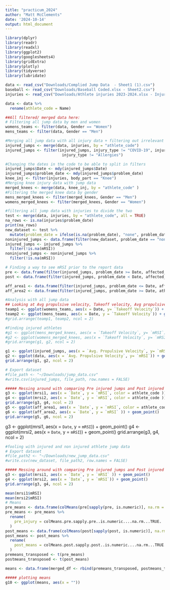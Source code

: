 ```yaml
---
title: "practicum_2024"
author: "Matt McClements"
date: '2024-10-14'
output: html_document
---
```

```r
library(dplyr)
library(readr)
library(readxl)
library(ggplot2)
library(googlesheets4)
library(gridExtra)
library(plotly)
library(tidyverse)
library(lubridate)

data <- read_csv("Downloads/Complied Jump Data  - Sheet1 (1).csv")
baseball <- read_csv("Downloads/Baseball Coded.xlsx - Sheet2.csv")
injuries <- read_csv("Downloads/Athlete injuries 2023-2024.xlsx - Injuries Master.csv")

data <- data %>%
  rename(athlete_code = Name)
```

```r
##All filtered/ merged data here:
# Filtering all jump data by men and women
womens_teams <- filter(data, Gender == "Women")
mens_teams <- filter(data, Gender == "Men")

#Merging all jump data with all injury data + filtering out irrelevant injury types
injured_jumps <- merge(data, injuries, by = "athlete_code")
injured_jumps <- filter(injured_jumps, injury_type != "COVID-19", injury_type != "Concussion", 
                         injury_type != "Allergies")

#Changing the dates in the code to be able to split in filters 
injured_jumps$Date <- mdy(injured_jumps$Date)
injured_jumps$problem_date <- mdy(injured_jumps$problem_date)
knee_inj <- filter(injuries, body_part == "Knee")
#Merging knee injury data with jump data
merged_knees <- merge(data, knee_inj, by = "athlete_code" )
#Filtering the merged knee data by gender
mens_merged_knees <- filter(merged_knees, Gender == "Men")
womens_merged_knees <- filter(merged_knees, Gender == "Women") 

#filtering all jump data with injuries to divide the two 
test <- merge(data, injuries, by = "athlete_code", all = TRUE)
na_rows <- is.na(injuries$problem_date)
print(na_rows)
new_dataset <- test %>%
  mutate(problem_date = ifelse(is.na(problem_date), "none", problem_date))
noninjured_jumps <- data.frame(filter(new_dataset, problem_date == "none"))
injured_jumps <- injured_jumps %>%
  filter(!is.na(mRSI))
noninjured_jumps <- noninjured_jumps %>%
  filter(!is.na(mRSI))

# Finding a way to see mRSI prior to the report data
pre <- data.frame(filter(injured_jumps, problem_date >= Date, affected_area == "Lower Extremity"))
post <- data.frame(filter(injured_jumps, problem_date < Date, affected_area == "Lower Extremity" ))

aff_area1 <- data.frame(filter(injured_jumps, problem_date <= Date, affected_area == "Torso" ))
aff_area2 <- data.frame(filter(injured_jumps, problem_date >= Date, athlete_code == "BASEB29"))
```

```r
#Analysis with all jump data
## Looking at Avg propulsive velocity, Takeoff velocity, Avg propulsive power 
teamp1 <- ggplot(womens_teams, aes(x = Date, y= `Takeoff Velocity`)) + geom_point()
teamp2 <- ggplot(mens_teams, aes(x = Date, y = `Takeoff Velocity`)) + geom_point()
#grid.arrange(teamp1, teamp2, ncol = 2)

#Finding injured athletes 
#g1 <- ggplot(mens_merged_knees, aes(x = `Takeoff Velocity`, y= `mRSI`)) + geom_point()
#g2 <- ggplot(womens_merged_knees, aes(x = `Takeoff Velocity`, y= `mRSI`)) + geom_point()
#grid.arrange(g1, g2, ncol = 2)

g1 <- ggplot(injured_jumps, aes(x = `Avg. Propulsive Velocity`, y= `mRSI`)) + geom_point()
g2 <- ggplot(data, aes(x = `Avg. Propulsive Velocity`, y= `mRSI`)) + geom_point()
grid.arrange(g1, g2, ncol = 2)

# Export dataset
#file_path <- "~/Downloads/jump_data.csv"
#write.csv(injured_jumps, file_path, row.names = FALSE)
```

```r
##### Messing around with comparing Pre injured jumps and Post injured jumps 
g3 <- ggplot(mrsi1, aes(x = `Date`, y = `mRSI`, color = athlete_code )) + geom_point() 
g4 <- ggplot(mrsi2, aes(x = `Date`, y = `mRSI`, color = athlete_code )) + geom_point() 
grid.arrange(g3, g4, ncol = 2)
g5 <- ggplot(aff_area1, aes(x = `Date`, y = `mRSI`, color = athlete_code )) + geom_point() 
g6 <- ggplot(aff_area2, aes(x = `Date`, y = `mRSI` )) + geom_point() 
grid.arrange(g5, g6, ncol = 2)
```
g3 <- ggplot(mrsi1, aes(x = `Date`, y = `mRSI`)) + geom_point() 
g4 <- ggplot(mrsi2, aes(x = `Date`, y = `mRSI`)) + geom_point() 
grid.arrange(g3, g4, ncol = 2)
```r
#fooling with injured and non injured athlete jump data 
# Export dataset
#file_path2 <- "~/Downloads/new_jump_data.csv"
#write.csv(new_dataset, file_path2, row.names = FALSE)
```

```r
##### Messing around with comparing Pre injured jumps and Post injured jumps 
g3 <- ggplot(mrsi1, aes(x = `Date`, y = `mRSI` )) + geom_point() 
g4 <- ggplot(mrsi2, aes(x = `Date`, y = `mRSI`)) + geom_point() 
grid.arrange(g3, g4, ncol = 2)

mean(mrsi1$mRSI)
mean(mrsi2$mRSI)
# Means
pre_means <- data.frame(colMeans(pre[sapply(pre, is.numeric)], na.rm = TRUE))
pre_means <- pre_means %>%
  rename(
    pre_injury = colMeans.pre.sapply.pre..is.numeric....na.rm...TRUE.
  )
post_means <- data.frame(colMeans(post[sapply(post, is.numeric)], na.rm = TRUE))
post_means <- post_means %>%
  rename(
    post_means = colMeans.post.sapply.post..is.numeric....na.rm...TRUE.
  )
premeans_transposed <- t(pre_means)
postmeans_transposed <- t(post_means)

means <- data.frame(merged_df <- rbind(premeans_transposed, postmeans_transposed))
```

```r
##### plotting means 
g10 <- ggplot(means, aes(x = ""))
```
